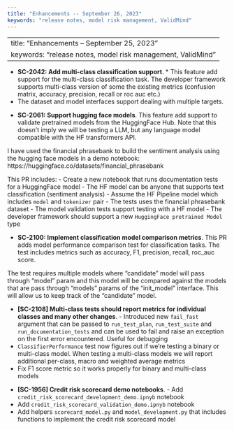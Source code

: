```yaml
---
title: "Enhancements -- September 26, 2023"
keywords: "release notes, model risk management, ValidMind"
---
```


---
title: "Enhancements -- September 25, 2023"
keywords: "release notes, model risk management, ValidMind"
---

<!---SC-2042: Add multi-class classification support by @AnilSorathiya in [#221](https://github.com/validmind/validmind-python/pull/221)--->
- **SC-2042: Add multi-class classification support**. * This feature add support for the multi-class classification task. The developer framework supports multi-class version of some the existing metrics (confusion matrix, accuracy, precision, recall or roc auc  etc.)
* The dataset and model interfaces support dealing with multiple targets.


<!---SC-2061: Support hugging face models by @AnilSorathiya in [#222](https://github.com/validmind/validmind-python/pull/222)--->
- **SC-2061: Support hugging face models**. This feature add support to validate pretrained models from the HuggingFace Hub. Note that this doesn't imply we will be testing a LLM, but any language model compatible with the HF transformers API.

I have used the financial phrasebank to build the sentiment analysis using  the hugging face models in a demo notebook: https://huggingface.co/datasets/financial_phrasebank

This PR includes:
- Create a new notebook that runs documentation tests for a HuggingFace model
    - The HF model can be anyone that supports text classification (sentiment analysis)
    - Assume the HF Pipeline model which includes `model` and `tokenizer`  pair
- The tests uses the financial phrasebank dataset
- The model validation tests support testing with a HF model
    - The developer framework should support a new `HuggingFace pretrained Model` type


<!---SC-2100: Implement classification model comparison metrics by @AnilSorathiya in [#231](https://github.com/validmind/validmind-python/pull/231)--->
- **SC-2100: Implement classification model comparison metrics**. This PR adds model performance comparison test for classification tasks. 
The test includes metrics such as accuracy, F1, precision, recall, roc_auc score.

The test requires multiple models where "candidate" model will pass through "model" param and this model will be compared against the models that are pass through "models" params of the "init_model" interface. This will allow us to keep track of the "candidate" model.


<!---[SC-2108] Multi-class tests should report metrics for individual classes and many other changes by @cachafla in [#228](https://github.com/validmind/validmind-python/pull/228)--->
- **[SC-2108] Multi-class tests should report metrics for individual classes and many other changes**. - Introduced new `fail_fast` argument that can be passed to `run_test_plan`, `run_test_suite` and `run_documentation_tests` and can be used to fail and raise an exception on the first error encountered. Useful for debugging
- `ClassifierPerformance` test now figures out if we're testing a binary or multi-class model. When testing a multi-class models we will report additional per-class, macro and weighted average metrics
- Fix F1 score metric so it works properly for binary and multi-class models


<!---[SC-1956] Credit risk scorecard demo notebooks by @juanmleng in [#223](https://github.com/validmind/validmind-python/pull/223)--->
- **[SC-1956] Credit risk scorecard demo notebooks**. - Add `credit_risk_scorecard_development_demo.ipnyb` notebook
- Add `credit_risk_scorecard_validation_demo.ipnyb` notebook
- Add helpers `scorecard_model.py` and `model_development.py` that includes functions to implement the credit risk scorecard model


